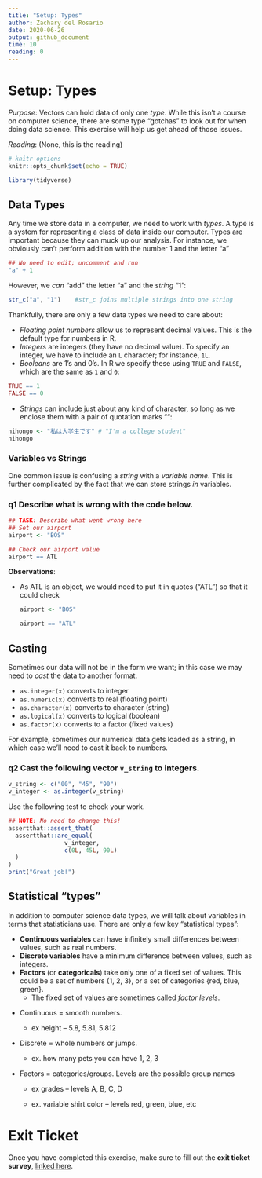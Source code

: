```yaml
---
title: "Setup: Types"
author: Zachary del Rosario
date: 2020-06-26
output: github_document
time: 10
reading: 0
---
```


# Setup: Types

*Purpose*: Vectors can hold data of only one *type*. While this isn't a course on computer science, there are some type "gotchas" to look out for when doing data science. This exercise will help us get ahead of those issues.

*Reading*: (None, this is the reading)

```r
# knitr options
knitr::opts_chunk$set(echo = TRUE)
```

```r
library(tidyverse)
```

## Data Types

Any time we store data in a computer, we need to work with *types*. A type is a system for representing a class of data inside our computer. Types are important because they can muck up our analysis. For instance, we obviously can't perform addition with the number 1 and the letter "a"

```r
## No need to edit; uncomment and run
"a" + 1
```

However, we *can* "add" the letter "a" and the *string* "1":

```r
str_c("a", "1")    #str_c joins multiple strings into one string
```

Thankfully, there are only a few data types we need to care about:

-   *Floating point numbers* allow us to represent decimal values. This is the default type for numbers in R.
-   *Integers* are integers (they have no decimal value). To specify an integer, we have to include an `L` character; for instance, `1L`.
-   *Booleans* are 1's and 0's. In R we specify these using `TRUE` and `FALSE`, which are the same as `1` and `0`:

```r
TRUE == 1
FALSE == 0
```

-   *Strings* can include just about any kind of character, so long as we enclose them with a pair of quotation marks "":

```r
nihongo <- "私は大学生です" # "I'm a college student"
nihongo
```

### Variables vs Strings

One common issue is confusing a *string* with a *variable name*. This is further complicated by the fact that we can store strings *in* variables.

### **q1** Describe what is wrong with the code below.

```r
## TASK: Describe what went wrong here
## Set our airport
airport <- "BOS"

## Check our airport value
airport == ATL
```

**Observations**:

-   As ATL is an object, we would need to put it in quotes ("ATL") so that it could check

    ```r
    airport <- "BOS"

    airport == "ATL"
    ```

## Casting

Sometimes our data will not be in the form we want; in this case we may need to *cast* the data to another format.

-   `as.integer(x)` converts to integer
-   `as.numeric(x)` converts to real (floating point)
-   `as.character(x)` converts to character (string)
-   `as.logical(x)` converts to logical (boolean)
-   `as.factor(x)` converts to a factor (fixed values)

For example, sometimes our numerical data gets loaded as a string, in which case we'll need to cast it back to numbers.

### **q2** Cast the following vector `v_string` to integers.

```r
v_string <- c("00", "45", "90")
v_integer <- as.integer(v_string)

```

Use the following test to check your work.

```r
## NOTE: No need to change this!
assertthat::assert_that(
  assertthat::are_equal(
                v_integer,
                c(0L, 45L, 90L)
  )
)
print("Great job!")
```

## Statistical "types"

In addition to computer science data types, we will talk about variables in terms that statisticians use. There are only a few key "statistical types":

-   **Continuous variables** can have infinitely small differences between values, such as real numbers.
-   **Discrete variables** have a minimum difference between values, such as integers.
-   **Factors** (or **categoricals**) take only one of a fixed set of values. This could be a set of numbers {1, 2, 3}, or a set of categories {red, blue, green}.
    -   The fixed set of values are sometimes called *factor levels*.

<!-- -->

-   Continuous = smooth numbers.

    -   ex height – 5.8, 5.81, 5.812

-   Discrete = whole numbers or jumps.

    -   ex. how many pets you can have 1, 2, 3

-   Factors = categories/groups. Levels are the possible group names

    -   ex grades – levels A, B, C, D

    -   ex. variable shirt color – levels red, green, blue, etc

<!-- include-exit-ticket -->

# Exit Ticket

<!-- -------------------------------------------------- -->

Once you have completed this exercise, make sure to fill out the **exit ticket survey**, [linked here](https://docs.google.com/forms/d/e/1FAIpQLSeuq2LFIwWcm05e8-JU84A3irdEL7JkXhMq5Xtoalib36LFHw/viewform?usp=pp_url&entry.693978880=e-setup06-types-assignment.Rmd).
